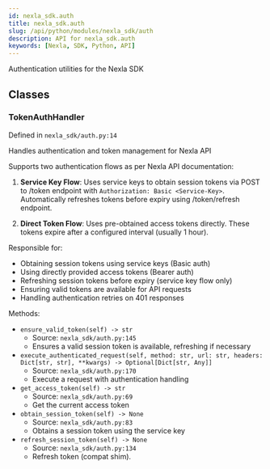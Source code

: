 ```yaml
---
id: nexla_sdk.auth
title: nexla_sdk.auth
slug: /api/python/modules/nexla_sdk/auth
description: API for nexla_sdk.auth
keywords: [Nexla, SDK, Python, API]
---
```


Authentication utilities for the Nexla SDK

## Classes

### TokenAuthHandler

Defined in `nexla_sdk/auth.py:14`

Handles authentication and token management for Nexla API

Supports two authentication flows as per Nexla API documentation:

1. **Service Key Flow**: Uses service keys to obtain session tokens via POST to
   /token endpoint with `Authorization: Basic <Service-Key>`. Automatically
   refreshes tokens before expiry using /token/refresh endpoint.
   
2. **Direct Token Flow**: Uses pre-obtained access tokens directly. These tokens
   expire after a configured interval (usually 1 hour).

Responsible for:
- Obtaining session tokens using service keys (Basic auth)
- Using directly provided access tokens (Bearer auth)  
- Refreshing session tokens before expiry (service key flow only)
- Ensuring valid tokens are available for API requests
- Handling authentication retries on 401 responses

Methods:

- `ensure_valid_token(self) -> str`
  - Source: `nexla_sdk/auth.py:145`
  - Ensures a valid session token is available, refreshing if necessary
- `execute_authenticated_request(self, method: str, url: str, headers: Dict[str, str], **kwargs) -> Optional[Dict[str, Any]]`
  - Source: `nexla_sdk/auth.py:170`
  - Execute a request with authentication handling
- `get_access_token(self) -> str`
  - Source: `nexla_sdk/auth.py:69`
  - Get the current access token
- `obtain_session_token(self) -> None`
  - Source: `nexla_sdk/auth.py:83`
  - Obtains a session token using the service key
- `refresh_session_token(self) -> None`
  - Source: `nexla_sdk/auth.py:134`
  - Refresh token (compat shim).

